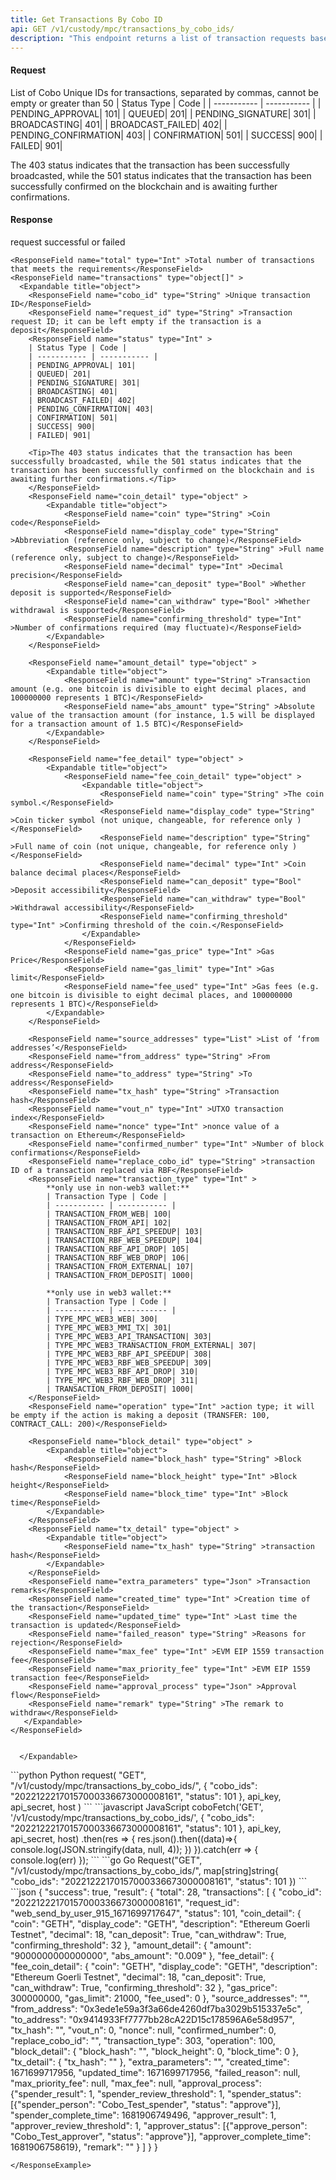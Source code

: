 ```yaml
---
title: Get Transactions By Cobo ID
api: GET /v1/custody/mpc/transactions_by_cobo_ids/ 
description: "This endpoint returns a list of transaction requests based on the provided cobo_ids and status. The cobo_ids parameter is a comma-separated list of cobo ids. The status parameter is an optional integer representing the status of the transaction request. The response is a JSON object containing an array of transaction request objects."
---
```

#### Request
<ParamField query="cobo_ids" type="String" required>List of Cobo Unique IDs for transactions, separated by commas, cannot be empty or greater than 50</ParamField>
<ParamField query="status" type="Int" >
| Status Type | Code |
| ----------- | ----------- |
| PENDING_APPROVAL| 101|
| QUEUED| 201|
| PENDING_SIGNATURE| 301|
| BROADCASTING| 401|
| BROADCAST_FAILED| 402|
| PENDING_CONFIRMATION| 403|
| CONFIRMATION| 501|
| SUCCESS| 900|
| FAILED| 901|

<Tip>The 403 status indicates that the transaction has been successfully broadcasted, while the 501 status indicates that the transaction has been successfully confirmed on the blockchain and is awaiting further confirmations.</Tip>
</ParamField>

#### Response
<ResponseField name="success" type="bool">request successful or failed</ResponseField>
   <ResponseField name="result" type="object">
      <Expandable title="object">

    <ResponseField name="total" type="Int" >Total number of transactions that meets the requirements</ResponseField>
    <ResponseField name="transactions" type="object[]" >
      <Expandable title="object">
        <ResponseField name="cobo_id" type="String" >Unique transaction ID</ResponseField>
        <ResponseField name="request_id" type="String" >Transaction request ID; it can be left empty if the transaction is a deposit</ResponseField>
        <ResponseField name="status" type="Int" >
        | Status Type | Code |
        | ----------- | ----------- |
        | PENDING_APPROVAL| 101|
        | QUEUED| 201|
        | PENDING_SIGNATURE| 301|
        | BROADCASTING| 401|
        | BROADCAST_FAILED| 402|
        | PENDING_CONFIRMATION| 403|
        | CONFIRMATION| 501|
        | SUCCESS| 900|
        | FAILED| 901|

        <Tip>The 403 status indicates that the transaction has been successfully broadcasted, while the 501 status indicates that the transaction has been successfully confirmed on the blockchain and is awaiting further confirmations.</Tip>
        </ResponseField>
        <ResponseField name="coin_detail" type="object" >
            <Expandable title="object">
                <ResponseField name="coin" type="String" >Coin code</ResponseField>
                <ResponseField name="display_code" type="String" >Abbreviation (reference only, subject to change)</ResponseField>
                <ResponseField name="description" type="String" >Full name (reference only, subject to change)</ResponseField>
                <ResponseField name="decimal" type="Int" >Decimal precision</ResponseField>
                <ResponseField name="can_deposit" type="Bool" >Whether deposit is supported</ResponseField>
                <ResponseField name="can_withdraw" type="Bool" >Whether withdrawal is supported</ResponseField>
                <ResponseField name="confirming_threshold" type="Int" >Number of confirmations required (may fluctuate)</ResponseField>
            </Expandable>
        </ResponseField>

        <ResponseField name="amount_detail" type="object" >
            <Expandable title="object">
                <ResponseField name="amount" type="String" >Transaction amount (e.g. one bitcoin is divisible to eight decimal places, and 100000000 represents 1 BTC)</ResponseField>
                <ResponseField name="abs_amount" type="String" >Absolute value of the transaction amount (for instance, 1.5 will be displayed for a transaction amount of 1.5 BTC)</ResponseField>
            </Expandable>
        </ResponseField>

        <ResponseField name="fee_detail" type="object" >
            <Expandable title="object">
                <ResponseField name="fee_coin_detail" type="object" >
                    <Expandable title="object">
                        <ResponseField name="coin" type="String" >The coin symbol.</ResponseField>
                        <ResponseField name="display_code" type="String" >Coin ticker symbol (not unique, changeable, for reference only )</ResponseField>
                        <ResponseField name="description" type="String" >Full name of coin (not unique, changeable, for reference only )</ResponseField>
                        <ResponseField name="decimal" type="Int" >Coin balance decimal places</ResponseField>
                        <ResponseField name="can_deposit" type="Bool" >Deposit accessibility</ResponseField>
                        <ResponseField name="can_withdraw" type="Bool" >Withdrawal accessibility</ResponseField>
                        <ResponseField name="confirming_threshold" type="Int" >Confirming threshold of the coin.</ResponseField>
                    </Expandable>
                </ResponseField>
                <ResponseField name="gas_price" type="Int" >Gas Price</ResponseField>
                <ResponseField name="gas_limit" type="Int" >Gas limit</ResponseField>
                <ResponseField name="fee_used" type="Int" >Gas fees (e.g. one bitcoin is divisible to eight decimal places, and 100000000 represents 1 BTC)</ResponseField>
            </Expandable>
        </ResponseField>

        <ResponseField name="source_addresses" type="List" >List of ‘from addresses’</ResponseField>
        <ResponseField name="from_address" type="String" >From address</ResponseField>
        <ResponseField name="to_address" type="String" >To address</ResponseField>
        <ResponseField name="tx_hash" type="String" >Transaction hash</ResponseField>
        <ResponseField name="vout_n" type="Int" >UTXO transaction index</ResponseField>
        <ResponseField name="nonce" type="Int" >nonce value of a transaction on Ethereum</ResponseField>
        <ResponseField name="confirmed_number" type="Int" >Number of block confirmations</ResponseField>
        <ResponseField name="replace_cobo_id" type="String" >transaction ID of a transaction replaced via RBF</ResponseField>
        <ResponseField name="transaction_type" type="Int" >
            **only use in non-web3 wallet:**
            | Transaction Type | Code |
            | ----------- | ----------- |
            | TRANSACTION_FROM_WEB| 100|
            | TRANSACTION_FROM_API| 102|
            | TRANSACTION_RBF_API_SPEEDUP| 103|
            | TRANSACTION_RBF_WEB_SPEEDUP| 104|
            | TRANSACTION_RBF_API_DROP| 105|
            | TRANSACTION_RBF_WEB_DROP| 106|
            | TRANSACTION_FROM_EXTERNAL| 107|
            | TRANSACTION_FROM_DEPOSIT| 1000|

            **only use in web3 wallet:**
            | Transaction Type | Code |
            | ----------- | ----------- |
            | TYPE_MPC_WEB3_WEB| 300|
            | TYPE_MPC_WEB3_MMI_TX| 301|
            | TYPE_MPC_WEB3_API_TRANSACTION| 303|
            | TYPE_MPC_WEB3_TRANSACTION_FROM_EXTERNAL| 307|
            | TYPE_MPC_WEB3_RBF_API_SPEEDUP| 308|
            | TYPE_MPC_WEB3_RBF_WEB_SPEEDUP| 309|
            | TYPE_MPC_WEB3_RBF_API_DROP| 310|
            | TYPE_MPC_WEB3_RBF_WEB_DROP| 311|
            | TRANSACTION_FROM_DEPOSIT| 1000|
        </ResponseField>
        <ResponseField name="operation" type="Int" >action type; it will be empty if the action is making a deposit (TRANSFER: 100, CONTRACT_CALL: 200)</ResponseField>

        <ResponseField name="block_detail" type="object" >
            <Expandable title="object">
                <ResponseField name="block_hash" type="String" >Block hash</ResponseField>
                <ResponseField name="block_height" type="Int" >Block height</ResponseField>
                <ResponseField name="block_time" type="Int" >Block time</ResponseField>
            </Expandable>
        </ResponseField>
        <ResponseField name="tx_detail" type="object" >
            <Expandable title="object">
                <ResponseField name="tx_hash" type="String" >transaction hash</ResponseField>
            </Expandable>
        </ResponseField>
        <ResponseField name="extra_parameters" type="Json" >Transaction remarks</ResponseField>
        <ResponseField name="created_time" type="Int" >Creation time of the transaction</ResponseField>
        <ResponseField name="updated_time" type="Int" >Last time the transaction is updated</ResponseField>
        <ResponseField name="failed_reason" type="String" >Reasons for rejection</ResponseField>
        <ResponseField name="max_fee" type="Int" >EVM EIP 1559 transaction fee</ResponseField>
        <ResponseField name="max_priority_fee" type="Int" >EVM EIP 1559 transaction fee</ResponseField>
        <ResponseField name="approval_process" type="Json" >Approval flow</ResponseField>
        <ResponseField name="remark" type="String" >The remark to withdraw</ResponseField>
       </Expandable>
    </ResponseField>


      </Expandable>
</ResponseField>


<RequestExample>
```python Python
request(
    "GET",
    "/v1/custody/mpc/transactions_by_cobo_ids/",
    {
        "cobo_ids": "20221222170157000336673000008161",
        "status": 101
    },
    api_key, api_secret, host
)
```
```javascript JavaScript
coboFetch('GET', '/v1/custody/mpc/transactions_by_cobo_ids/', {
    "cobo_ids": "20221222170157000336673000008161",
    "status": 101
}, api_key, api_secret, host)
    .then(res => {
        res.json().then((data)=>{
            console.log(JSON.stringify(data, null, 4));
        })
    }).catch(err => {
        console.log(err)
    });
```
```go Go
Request("GET", "/v1/custody/mpc/transactions_by_cobo_ids/", map[string]string{
    "cobo_ids": "20221222170157000336673000008161",
    "status": 101
})
```
</RequestExample>

<ResponseExample>
```json
{
  "success": true,
  "result": {
    "total": 28,
    "transactions": [
      {
        "cobo_id": "20221222170157000336673000008161",
        "request_id": "web_send_by_user_915_1671699717647",
        "status": 101,
        "coin_detail": {
          "coin": "GETH",
          "display_code": "GETH",
          "description": "Ethereum Goerli Testnet",
          "decimal": 18,
          "can_deposit": True,
          "can_withdraw": True,
          "confirming_threshold": 32
        },
        "amount_detail": {
          "amount": "9000000000000000",
          "abs_amount": "0.009"
        },
        "fee_detail": {
          "fee_coin_detail": {
            "coin": "GETH",
            "display_code": "GETH",
            "description": "Ethereum Goerli Testnet",
            "decimal": 18,
            "can_deposit": True,
            "can_withdraw": True,
            "confirming_threshold": 32
          },
          "gas_price": 300000000,
          "gas_limit": 21000,
          "fee_used": 0
        },
        "source_addresses": "",
        "from_address": "0x3ede1e59a3f3a66de4260df7ba3029b515337e5c",
        "to_address": "0x9414933Ff7777bb28cA22D15c178596A6e58d957",
        "tx_hash": "",
        "vout_n": 0,
        "nonce": null,
        "confirmed_number": 0,
        "replace_cobo_id": "",
        "transaction_type": 303,
        "operation": 100,
        "block_detail": {
          "block_hash": "",
          "block_height": 0,
          "block_time": 0
        },
        "tx_detail": {
          "tx_hash": ""
        },
        "extra_parameters": "",
        "created_time": 1671699717956,
        "updated_time": 1671699717956,
        "failed_reason": null,
        "max_priority_fee": null,
        "max_fee": null,
        "approval_process": {"spender_result": 1, "spender_review_threshold": 1, "spender_status": [{"spender_person": "Cobo_Test_spender", "status": "approve"}], "spender_complete_time": 1681906749496, "approver_result": 1, "approver_review_threshold": 1, "approver_status": [{"approve_person": "Cobo_Test_approver", "status": "approve"}], "approver_complete_time": 1681906758619},
        "remark": ""
      }
    ]
  }
}

```
</ResponseExample>
